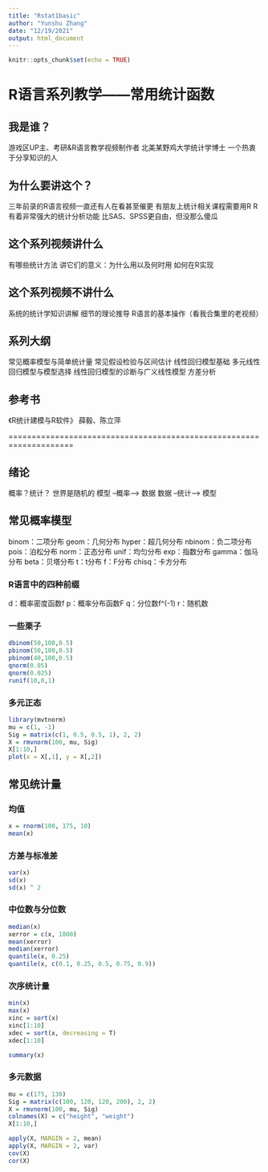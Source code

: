 ---
title: "Rstat1basic"
author: "Yunshu Zhang"
date: "12/19/2021"
output: html_document
---

```{r setup, include=FALSE}
knitr::opts_chunk$set(echo = TRUE)
```


# R语言系列教学——常用统计函数

## 我是谁？
游戏区UP主、考研&R语言教学视频制作者
北美某野鸡大学统计学博士
一个热衷于分享知识的人

## 为什么要讲这个？
三年前录的R语言视频一直还有人在看甚至催更
有朋友上统计相关课程需要用R
R有着非常强大的统计分析功能
比SAS、SPSS更自由，但没那么傻瓜

## 这个系列视频讲什么
有哪些统计方法
讲它们的意义：为什么用以及何时用
如何在R实现

## 这个系列视频不讲什么
系统的统计学知识讲解
细节的理论推导
R语言的基本操作（看我合集里的老视频）

## 系列大纲
常见概率模型与简单统计量
常见假设检验与区间估计
线性回归模型基础
多元线性回归模型与模型选择
线性回归模型的诊断与广义线性模型
方差分析

## 参考书
《R统计建模与R软件》 薛毅、陈立萍

====================================================================

## 绪论

概率？统计？
世界是随机的
模型 --概率--> 数据
数据 --统计--> 模型

## 常见概率模型
binom：二项分布
geom：几何分布
hyper：超几何分布
nbinom：负二项分布
pois：泊松分布
norm：正态分布
unif：均匀分布
exp：指数分布
gamma：伽马分布
beta：贝塔分布
t：t分布
f：F分布
chisq：卡方分布

### R语言中的四种前缀
d：概率密度函数f
p：概率分布函数F
q：分位数f^(-1)
r：随机数

### 一些栗子
```{r}
dbinom(50,100,0.5)
pbinom(50,100,0.5)
pbinom(40,100,0.5)
qnorm(0.05)
qnorm(0.025)
runif(10,0,1)
```

### 多元正态
```{r}
library(mvtnorm)
mu = c(1, -1)
Sig = matrix(c(1, 0.5, 0.5, 1), 2, 2)
X = rmvnorm(100, mu, Sig)
X[1:10,]
plot(x = X[,1], y = X[,2])
```


## 常见统计量

### 均值
```{r}
x = rnorm(100, 175, 10)
mean(x)
```

### 方差与标准差
```{r}
var(x)
sd(x)
sd(x) ^ 2
```

### 中位数与分位数
```{r}
median(x)
xerror = c(x, 1800)
mean(xerror)
median(xerror)
quantile(x, 0.25)
quantile(x, c(0.1, 0.25, 0.5, 0.75, 0.9))
```

### 次序统计量
```{r}
min(x)
max(x)
xinc = sort(x)
xinc[1:10]
xdec = sort(x, decreasing = T)
xdec[1:10]
```

```{r}
summary(x)
```

### 多元数据
```{r}
mu = c(175, 130)
Sig = matrix(c(100, 120, 120, 200), 2, 2)
X = rmvnorm(100, mu, Sig)
colnames(X) = c("height", "weight")
X[1:10,]
```

```{r}
apply(X, MARGIN = 2, mean)
apply(X, MARGIN = 2, var)
cov(X)
cor(X)
```



